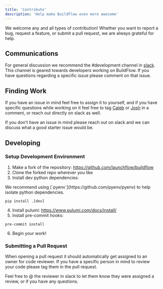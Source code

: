 ```yaml
---
title: 'Contribute'
description: 'Help make BuildFlow even more awesome'
---
```


We welcome any and all types of contribution! Whether you want to report a bug, request a feature, or submit a pull request, we are always grateful for help.

## Communications

For general discussion we recommend the \#development channel in [slack](https://join.slack.com/t/launchflowusers/shared_invite/zt-280e6a5ck-zfCrKbqw5w89L~0Xl55G4w). This channel is geared towards developers working on BuildFlow. If you have questions regarding a specific issue please comment on that issue.

## Finding Work

If you have an issue in mind feel free to assign it to yourself, and if you have specific questions while working on it feel free to tag [Caleb](https://github.com/boetro) or [Josh](https://github.com/JoshTanke) in a comment, or reach out directly on slack as well.

If you don't have an issue in mind please reach out on slack and we can discuss what a good starter issue would be.

## Developing

### Setup Development Environment
1. Make a fork of the repository: https://github.com/launchflow/buildflow
2. Clone the forked repo wherever you like
3. Install dev python dependencies:

<Tip>
    We recommend using [`pyenv`](https://github.com/pyenv/pyenv) to help isolate python dependencies.
</Tip>

```
pip install .[dev]
```

4. Install pulumi: https://www.pulumi.com/docs/install/
5. Install pre-commit hooks:

```
pre-commit install
```

6. Begin your work!

### Submitting a Pull Request

When opening a pull request it should automatically get assigned to an owner for code reviewer. If you have a specific person in mind to review your code please tag them in the pull request.

Feel free to @ the reviewer in slack to let them know they were assigned a review, or if you have any questions.